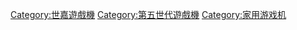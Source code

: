 {{cat main}}

{{DEFAULTSORT:Sega Saturn}}
[[Category:世嘉遊戲機|Category:世嘉遊戲機]]
[[Category:第五世代遊戲機|Category:第五世代遊戲機]]
[[Category:家用游戏机|Category:家用游戏机]]
